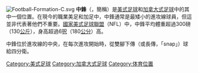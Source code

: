 {{Unreferenced|time=2016-08-19T12:13:09+00:00}}
[[File:Football-Formation-C.svg|thumb]]
'''中鋒'''（'''{{lang|en|Center}}'''，簡稱'''{{lang|en|C}}'''）是[[美式足球|美式足球]]和[[加拿大式足球|加拿大式足球]]中的其中一個位置。在現今的職業美足和加足中，中鋒通常是最矮小的進攻線球員，但這並非代表著他們不重要。[[國家美式足球聯盟|國家美式足球聯盟]]（NFL）中，中鋒平均體重超過300磅（130[[公斤|公斤]]），身高超過6[[呎|呎]]（180[[公分|公分]]）高。

中鋒位於進攻線的中央，在每次進攻開始時，從雙腳下傳（或長傳，「snap」）球給四分衛。

{{American football positions}}
{{American Football-stub}}
{{Canadian Football-stub}}

[[Category:美式足球|Category:美式足球]]
[[Category:加拿大式足球|Category:加拿大式足球]]
[[Category:体育位置|Category:体育位置]]